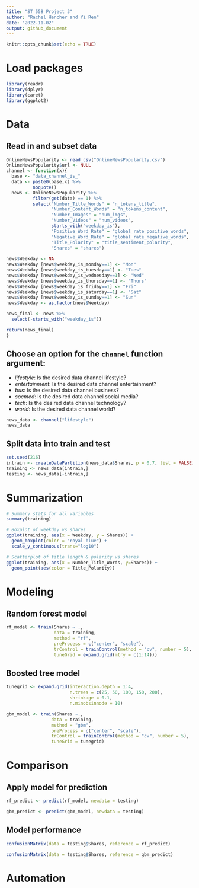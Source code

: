 ```yaml
---
title: "ST 558 Project 3"
author: "Rachel Hencher and Yi Ren"
date: "2022-11-02"
output: github_document
---
```


```r
knitr::opts_chunk$set(echo = TRUE)
```

# Load packages
```r
library(readr)
library(dplyr)
library(caret)
library(ggplot2)
```

# Data
## Read in and subset data
```r
OnlineNewsPopularity <- read_csv("OnlineNewsPopularity.csv") 
OnlineNewsPopularity$url <- NULL
channel <- function(x){
  base <- "data_channel_is_"
  data <- paste0(base,x) %>%  
          noquote()
  news <- OnlineNewsPopularity %>% 
          filter(get(data) == 1) %>% 
          select("Number_Title_Words" = "n_tokens_title",
                 "Number_Content_Words" = "n_tokens_content",
                 "Number_Images" = "num_imgs",
                 "Number_Videos" = "num_videos",
                 starts_with("weekday_is"),
                 "Positive_Word_Rate" = "global_rate_positive_words",
                 "Negative_Word_Rate" = "global_rate_negative_words",
                 "Title_Polarity" = "title_sentiment_polarity",
                 "Shares" = "shares")
  
news$Weekday <- NA
news$Weekday [news$weekday_is_monday==1] <- "Mon"
news$Weekday [news$weekday_is_tuesday==1] <- "Tues"
news$Weekday [news$weekday_is_wednesday==1] <- "Wed"
news$Weekday [news$weekday_is_thursday==1] <- "Thurs"
news$Weekday [news$weekday_is_friday==1] <- "Fri"
news$Weekday [news$weekday_is_saturday==1] <- "Sat"
news$Weekday [news$weekday_is_sunday==1] <- "Sun"
news$Weekday <- as.factor(news$Weekday)

news_final <- news %>%
  select(-starts_with("weekday_is"))

return(news_final)
}
```

## Choose an option for the `channel` function argument:  
- *lifestyle*: Is the desired data channel lifestyle?  
- *entertainment*: Is the desired data channel entertainment?  
- *bus*: Is the desired data channel business?  
- *socmed*: Is the desired data channel social media?
- *tech*: Is the desired data channel technology?  
- *world*: Is the desired data channel world?
```r
news_data <- channel("lifestyle")
news_data
```

## Split data into train and test
```r
set.seed(216)
intrain <- createDataPartition(news_data$Shares, p = 0.7, list = FALSE)
training <- news_data[intrain,]
testing <- news_data[-intrain,]
```

# Summarization
```r
# Summary stats for all variables
summary(training)

# Boxplot of weekday vs shares
ggplot(training, aes(x = Weekday, y = Shares)) +
  geom_boxplot(color = "royal blue") +
  scale_y_continuous(trans="log10")

# Scatterplot of title length & polarity vs shares
ggplot(training, aes(x = Number_Title_Words, y=Shares)) + 
  geom_point(aes(color = Title_Polarity))
```

# Modeling
## Random forest model
```r
rf_model <- train(Shares ~ ., 
                  data = training, 
                  method = "rf", 
                  preProcess = c("center", "scale"), 
                  trControl = trainControl(method = "cv", number = 5), 
                  tuneGrid = expand.grid(mtry = c(1:14)))
```
                         
## Boosted tree model
```r
tunegrid <- expand.grid(interaction.depth = 1:4,
                        n.trees = c(25, 50, 100, 150, 200),
                        shrinkage = 0.1,
                        n.minobsinnode = 10)

gbm_model <- train(Shares ~.,
                 data = training,
                 method = "gbm",
                 preProcess = c("center", "scale"),
                 trControl = trainControl(method = "cv", number = 5),
                 tuneGrid = tunegrid)
```

# Comparison
## Apply model for prediction
```r
rf_predict <- predict(rf_model, newdata = testing)
```

```r
gbm_predict <- predict(gbm_model, newdata = testing)
```


## Model performance
```r
confusionMatrix(data = testing$Shares, reference = rf_predict)
```

```r
confusionMatrix(data = testing$Shares, reference = gbm_predict)
```


# Automation
